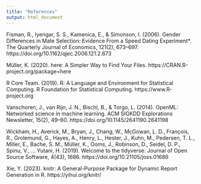 ```yaml
---
title: "References"
output: html_document
---
```


Fisman, R., Iyengar, S. S., Kamenica, E., & Simonson, I. (2006). Gender Differences in Mate Selection: Evidence From a Speed Dating Experiment*. The Quarterly Journal of Economics, 121(2), 673–697. https://doi.org/10.1162/qjec.2006.121.2.673

Müller, K. (2020). here: A Simpler Way to Find Your Files. https://CRAN.R-project.org/package=here

R Core Team. (2019). R: A Language and Environment for Statistical Computing. R Foundation for Statistical Computing. https://www.R-project.org

Vanschoren, J., van Rijn, J. N., Bischl, B., & Torgo, L. (2014). OpenML: Networked science in machine learning. ACM SIGKDD Explorations Newsletter, 15(2), 49–60. https://doi.org/10.1145/2641190.2641198

Wickham, H., Averick, M., Bryan, J., Chang, W., McGowan, L. D., François, R., Grolemund, G., Hayes, A., Henry, L., Hester, J., Kuhn, M., Pedersen, T. L., Miller, E., Bache, S. M., Müller, K., Ooms, J., Robinson, D., Seidel, D. P., Spinu, V., … Yutani, H. (2019). Welcome to the tidyverse. Journal of Open Source Software, 4(43), 1686. https://doi.org/10.21105/joss.01686

Xie, Y. (2023). knitr: A General-Purpose Package for Dynamic Report Generation in R. https://yihui.org/knitr/
